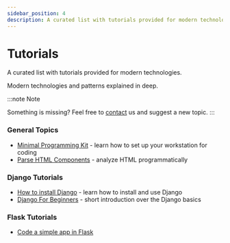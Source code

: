 ```yaml
---
sidebar_position: 4
description: A curated list with tutorials provided for modern technologies.
---
```


# Tutorials

<SubHeading>A curated list with tutorials provided for modern technologies.</SubHeading>

Modern technologies and patterns explained in deep.

:::note Note

Something is missing? Feel free to [contact](https://appseed.us) us and suggest a new topic.
:::

### General Topics

- [Minimal Programming Kit](minimal-programming-kit.mdx) - learn how to set up your workstation for coding
- [Parse HTML Components](parse-html-components.mdx) - analyze HTML programmatically

### Django Tutorials

- [How to install Django](django-how-to-install.mdx) - learn how to install and use Django
- [Django For Beginners](django-for-beginners.mdx) - short introduction over the Django basics

### Flask Tutorials

- [Code a simple app in Flask](flask-code-simple-web-app.mdx)




